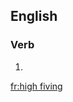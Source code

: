 {{also|high-fiving}}
==English==

===Verb===
{{head|en|present participle}}

# {{present participle of|high five|lang=en|nocat=1}}

[[fr:high fiving]]